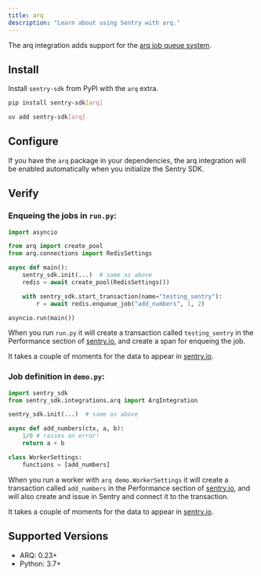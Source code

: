 ```yaml
---
title: arq
description: "Learn about using Sentry with arq."
---
```


The arq integration adds support for the [arq job queue system](https://arq-docs.helpmanual.io/).

## Install

Install `sentry-sdk` from PyPI with the `arq` extra.

```bash {tabTitle:pip}
pip install sentry-sdk[arq]
```
```bash {tabTitle:uv}
uv add sentry-sdk[arq]
```

## Configure

If you have the `arq` package in your dependencies, the arq integration will be enabled automatically when you initialize the Sentry SDK.

<PlatformContent includePath="getting-started-config" />

## Verify

### Enqueing the jobs in `run.py`:

```python
import asyncio

from arq import create_pool
from arq.connections import RedisSettings

async def main():
    sentry_sdk.init(...)  # same as above
    redis = await create_pool(RedisSettings())

    with sentry_sdk.start_transaction(name="testing_sentry"):
        r = await redis.enqueue_job("add_numbers", 1, 2)

asyncio.run(main())
```

When you run `run.py` it will create a transaction called `testing_sentry` in the Performance section of [sentry.io](https://sentry.io), and create a span for enqueing the job.

It takes a couple of moments for the data to appear in [sentry.io](https://sentry.io).

### Job definition in `demo.py`:

```python
import sentry_sdk
from sentry_sdk.integrations.arq import ArqIntegration

sentry_sdk.init(...)  # same as above

async def add_numbers(ctx, a, b):
    1/0 # raises an error!
    return a + b

class WorkerSettings:
    functions = [add_numbers]
```

When you run a worker with `arq demo.WorkerSettings` it will create a transaction called `add_numbers` in the Performance section of [sentry.io](https://sentry.io), and will also create and issue in Sentry and connect it to the transaction.

It takes a couple of moments for the data to appear in [sentry.io](https://sentry.io).

## Supported Versions

- ARQ: 0.23+
- Python: 3.7+
